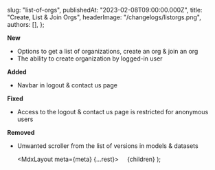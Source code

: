 
  slug: "list-of-orgs",
  publishedAt: "2023-02-08T09:00:00.000Z",
  title: "Create, List & Join Orgs",
  headerImage: "/changelogs/listorgs.png",
  authors: [],
};

**New**

- Options to get a list of organizations, create an org & join an org
- The ability to create organization by logged-in user

**Added**

- Navbar in logout & contact us page

**Fixed**

- Access to the logout & contact us page is restricted for anonymous users

**Removed**

- Unwanted scroller from the list of versions in models & datasets

  <MdxLayout meta={meta} {...rest}>
        {children}
  </MdxLayout>
);
